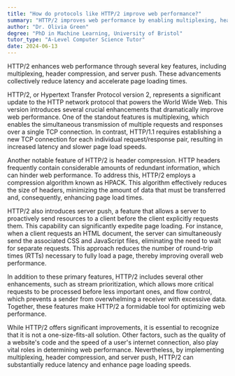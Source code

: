 ```yaml
---
title: "How do protocols like HTTP/2 improve web performance?"
summary: "HTTP/2 improves web performance by enabling multiplexing, header compression, and server push, thus reducing latency and speeding up page loads."
author: "Dr. Olivia Green"
degree: "PhD in Machine Learning, University of Bristol"
tutor_type: "A-Level Computer Science Tutor"
date: 2024-06-13
---
```


HTTP/2 enhances web performance through several key features, including multiplexing, header compression, and server push. These advancements collectively reduce latency and accelerate page loading times.

HTTP/2, or Hypertext Transfer Protocol version 2, represents a significant update to the HTTP network protocol that powers the World Wide Web. This version introduces several crucial enhancements that dramatically improve web performance. One of the standout features is multiplexing, which enables the simultaneous transmission of multiple requests and responses over a single TCP connection. In contrast, HTTP/1.1 requires establishing a new TCP connection for each individual request/response pair, resulting in increased latency and slower page load speeds.

Another notable feature of HTTP/2 is header compression. HTTP headers frequently contain considerable amounts of redundant information, which can hinder web performance. To address this, HTTP/2 employs a compression algorithm known as HPACK. This algorithm effectively reduces the size of headers, minimizing the amount of data that must be transferred and, consequently, enhancing page load times.

HTTP/2 also introduces server push, a feature that allows a server to proactively send resources to a client before the client explicitly requests them. This capability can significantly expedite page loading. For instance, when a client requests an HTML document, the server can simultaneously send the associated CSS and JavaScript files, eliminating the need to wait for separate requests. This approach reduces the number of round-trip times (RTTs) necessary to fully load a page, thereby improving overall web performance.

In addition to these primary features, HTTP/2 includes several other enhancements, such as stream prioritization, which allows more critical requests to be processed before less important ones, and flow control, which prevents a sender from overwhelming a receiver with excessive data. Together, these features make HTTP/2 a formidable tool for optimizing web performance.

While HTTP/2 offers significant improvements, it is essential to recognize that it is not a one-size-fits-all solution. Other factors, such as the quality of a website's code and the speed of a user's internet connection, also play vital roles in determining web performance. Nevertheless, by implementing multiplexing, header compression, and server push, HTTP/2 can substantially reduce latency and enhance page loading speeds.
    